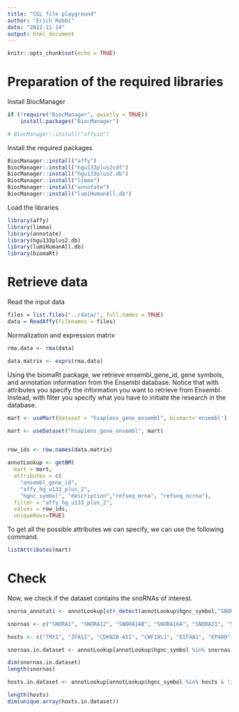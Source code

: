 ```yaml
---
title: "CEL file playground"
author: "Erich Robbi"
date: "2022-11-14"
output: html_document
---
```


```r
knitr::opts_chunk$set(echo = TRUE)
```

# Preparation of the required libraries

Install BiocManager

```r

if (!require("BiocManager", quietly = TRUE))
    install.packages("BiocManager")

# BiocManager::install("affyio")

```

Install the required packages

```r
BiocManager::install("affy")
BiocManager::install("hgu133plus2cdf")
BiocManager::install("hgu133plus2.db")
BiocManager::install("limma")
BiocManager::install("annotate")
BiocManager::install("lumiHumanAll.db")


```

Load the libraries

```r
library(affy)
library(limma)
library(annotate)
library(hgu133plus2.db)
library(lumiHumanAll.db)
library(biomaRt)
```

# Retrieve data

Read the input data

```r
files = list.files("../data/", full.names = TRUE)
data = ReadAffy(filenames = files)
```

Normalization and expression matrix

```r
rma.data <- rma(data)

data.matrix <- exprs(rma.data)

```

Using the biomaRt package, we retrieve ensembl_gene_id, gene symbols, and annotation information from the Ensembl database. Notice that with attributes you specify the information you want to retrieve from Ensembl. Instead, with filter you specify what you have to initiate the research in the database.

```r

mart <- useMart(dataset = "hsapiens_gene_ensembl", biomart='ensembl')

mart <- useDataset("hsapiens_gene_ensembl", mart)


row_ids <- row.names(data.matrix)

annotLookup <- getBM(
  mart = mart,
  attributes = c(
    "ensembl_gene_id",
    "affy_hg_u133_plus_2",
    "hgnc_symbol", "description","refseq_mrna", "refseq_ncrna"),
  filter = "affy_hg_u133_plus_2",
  values = row_ids,
  uniqueRows=TRUE)
```

To get all the possible attributes we can specify, we can use the following command.

```r
listAttributes(mart)
```

# Check

Now, we check if the dataset contains the snoRNAs of interest.

```r
snorna_annotati <- annotLookup[str_detect(annotLookup$hgnc_symbol,"SNOR")== TRUE & annotLookup$affy_hg_u133_plus_2 != "",]
```

```r
snornas <- c("SNORA1", "SNORA12", "SNORA14B", "SNORA16A", "SNORA21", "SNORA23", "SNORA24", "SNORA32", "SNORA38", "SNORA44", "SNORA48", "SNORA49", "SNORA52", "SNORA53", "SNORA57", "SNORA61", "SNORA63", "SNORA64", "SNORA65", "SNORA70", "SNORA71C", "SNORA73A", "SNORA73B", "SNORA75", "SNORA78", "SNORA8", "SNORD10", "SNORD102", "SNORD104", "SNORD105", "SNORD105B", "SNORD108", "SNORD110", "SNORD111B", "SNORD113-3", "SNORD113-4", "SNORD114-1", "SNORD114-13", "SNORD114-14", "SNORD114-19", "SNORD114-20", "SNORD114-21", "SNORD115-23", "SNORD115-32", "SNORD116-13", "SNORD119", "SNORD12", "SNORD12B", "SNORD13", "SNORD14A", "SNORD14C", "SNORD14D", "SNORD15B", "SNORD16", "SNORD17", "SNORD18A", "SNORD1B", "SNORD20", "SNORD22", "SNORD26", "SNORD28", "SNORD29", "SNORD32A", "SNORD33", "SNORD34", "SNORD35A", "SNORD36A", "SNORD36B", "SNORD38A", "SNORD3A", "SNORD3D", "SNORD41", "SNORD42A", "SNORD42B", "SNORD44", "SNORD45A", "SNORD47", "SNORD49B", "SNORD4B", "SNORD5", "SNORD50A", "SNORD52", "SNORD53", "SNORD54", "SNORD55", "SNORD56", "SNORD57", "SNORD58A", "SNORD58C", "SNORD59A", "SNORD60", "SNORD63", "SNORD64", "SNORD65", "SNORD68", "SNORD69", "SNORD71", "SNORD74", "SNORD76", "SNORD8", "SNORD81", "SNORD82", "SNORD84", "SNORD86", "SNORD87", "SNORD89", "SNORD94", "SNORD96A", "SNORD97", "SNORD99")

hosts <- c("TMX1", "ZFAS1", "CDKN2B-AS1", "CWF19L1", "EIF4A1", "EP400", "HIF1A-AS2", "MEG8", "NOP56", "RACK1", "RPL13A", "RPS13", "SCARNA12", "SNHG12", "SNHG20", "SNHG5", "SNHG6", "SNHG7", "SNHG8")
```

```r
snornas.in.dataset <- annotLookup[annotLookup$hgnc_symbol %in% snornas,]

dim(snornas.in.dataset)
length(snornas)
```

```r
hosts.in.dataset <- annotLookup[annotLookup$hgnc_symbol %in% hosts & !is.na(annotLookup$hgnc_symbol),]

length(hosts)
dim(unique.array(hosts.in.dataset))
```
